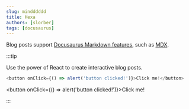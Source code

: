 ```yaml
---
slug: mindddddd
title: Hexa
authors: [slorber]
tags: [docusaurus]
---
```


Blog posts support [Docusaurus Markdown features](https://docusaurus.io/docs/markdown-features), such as [MDX](https://mdxjs.com/).

:::tip

Use the power of React to create interactive blog posts.

```js
<button onClick={() => alert('button clicked!')}>Click me!</button>
```

<button onClick={() => alert('button clicked!')}>Click me!</button>

:::
